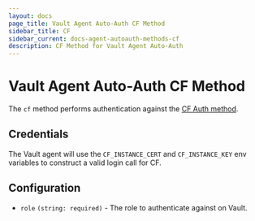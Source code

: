 ```yaml
---
layout: docs
page_title: Vault Agent Auto-Auth CF Method
sidebar_title: CF
sidebar_current: docs-agent-autoauth-methods-cf
description: CF Method for Vault Agent Auto-Auth
---
```


# Vault Agent Auto-Auth CF Method

The `cf` method performs authentication against the [CF Auth
method](https://www.vaultproject.io/docs/auth/cf.html).

## Credentials

The Vault agent will use the `CF_INSTANCE_CERT` and `CF_INSTANCE_KEY` env variables to
construct a valid login call for CF.

## Configuration

- `role` `(string: required)` - The role to authenticate against on Vault.
